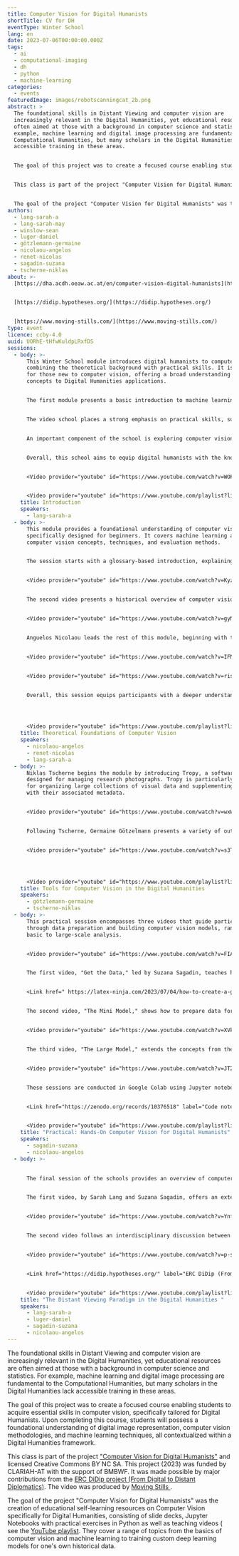 ```yaml
---
title: Computer Vision for Digital Humanists
shortTitle: CV for DH
eventType: Winter School
lang: en
date: 2023-07-06T00:00:00.000Z
tags:
  - ai
  - computational-imaging
  - dh
  - python
  - machine-learning
categories:
  - events
featuredImage: images/robotscanningcat_2b.png
abstract: >
  The foundational skills in Distant Viewing and computer vision are
  increasingly relevant in the Digital Humanities, yet educational resources are
  often aimed at those with a background in computer science and statistics. For
  example, machine learning and digital image processing are fundamental to the
  Computational Humanities, but many scholars in the Digital Humanities lack
  accessible training in these areas.


  The goal of this project was to create a focused course enabling students to acquire essential skills in computer vision, specifically tailored for Digital Humanists. Upon completing this course, students will possess a foundational understanding of digital image representation, computer vision methodologies, and machine learning techniques, all contextualized within a Digital Humanities framework.


  This class is part of the project "Computer Vision for Digital Humanists" and licensed Creative Commons BY NC SA. This project (2023) was funded by CLARIAH-AT with the support of BMBWF. It was made possible by major contributions from the ERC DiDip project (From Digital to Distant Diplomatics). The video was produced by Moving Stills.


  The goal of the project "Computer Vision for Digital Humanists" was the creation of educational self-learning resources on Computer Vision specifically for Digital Humanities, consisting of slide decks, Jupyter Notebooks with practical exercises in Python as well as teaching videos ( see the YouTube playlist. They cover a range of topics from the basics of computer vision and machine learning to training custom deep learning models for one's own historical data.
authors:
  - lang-sarah-a
  - lang-sarah-may
  - winslow-sean
  - luger-daniel
  - götzlemann-germaine
  - nicolaou-angelos
  - renet-nicolas
  - sagadin-suzana
  - tscherne-niklas
about: >-
  [https://dha.acdh.oeaw.ac.at/en/computer-vision-digital-humanists](https://dha.acdh.oeaw.ac.at/en/computer-vision-digital-humanists)


  [https://didip.hypotheses.org/](https://didip.hypotheses.org/)


  [https://www.moving-stills.com/](https://www.moving-stills.com/)
type: event
licence: ccby-4.0
uuid: UORhE-tHfwKuldpLRxfDS
sessions:
  - body: >-
      This Winter School module introduces digital humanists to computer vision,
      combining the theoretical background with practical skills. It is tailored
      for those new to computer vision, offering a broad understanding of basic
      concepts to Digital Humanities applications.


      The first module presents a basic introduction to machine learning, offering the necessary theoretical background for understanding computer vision. This is complemented by a historical review of Computer Vision, outlining its evolution and key developments.


      The video school places a strong emphasis on practical skills, such as creating one’s own custom deep-learning models for computer vision using Python. Participants will engage in several sessions focused on data preparation, including selection, preprocessing, and organization, as well as model construction and optimization with tools like TensorBoard. The school also includes a session on no-code computer vision tools, providing alternatives for participants who prefer not to code their own models from scratch. Basic knowledge of Python is expected as a prerequisite to the practicals but not necessary for the tools session.


      An important component of the school is exploring computer vision applications in Digital Humanities, including a literature review and the current state of the field. A discussion on a collaborative project between a computer scientist and a humanities scholar illustrates the challenges and benefits of interdisciplinary work in the Digital Humanities.


      Overall, this school aims to equip digital humanists with the knowledge and skills to incorporate computer vision techniques into their research, balancing theoretical background with hands-on practice.


      <Video provider="youtube" id="https://www.youtube.com/watch?v=WOPf5jY68uY&list=PLWNohMNguM_nO3SG9UrzPpbybV_UoCg5w&index=2" />


      <Video provider="youtube" id="https://www.youtube.com/playlist?list=PLWNohMNguM_nO3SG9UrzPpbybV_UoCg5w" />
    title: Introduction
    speakers:
      - lang-sarah-a
  - body: >-
      This module provides a foundational understanding of computer vision,
      specifically designed for beginners. It covers machine learning and
      computer vision concepts, techniques, and evaluation methods.


      The session starts with a glossary-based introduction, explaining key machine learning concepts in simple, understandable terms. Attendees are encouraged to view this segment multiple times, taking breaks as needed to fully grasp the material, as these concepts are foundational for subsequent modules.


      <Video provider="youtube" id="https://www.youtube.com/watch?v=KyzD6zaX9sQ&list=PLWNohMNguM_nO3SG9UrzPpbybV_UoCg5w&index=3" />


      The second video presents a historical overview of computer vision, tracking its development up to current times. This part of the module contextualizes current state-of-the-art computer vision techniques within their historical trajectory, explaining the significance of various advancements, and serves as a historical backdrop for understanding how they shape contemporary practices.


      <Video provider="youtube" id="https://www.youtube.com/watch?v=gyNRIy15YL8&list=PLWNohMNguM_nO3SG9UrzPpbybV_UoCg5w&index=4" />


      Anguelos Nicolaou leads the rest of this module, beginning with the session ‘Taxonomy of Methods'. Computer vision is not just a one-size-fits-all analysis. There are multiple distinct methods or subtasks, such as classification, image segmentation, and many more that you will need to know about so you know what your problem is called and what methods are best to tackle it. Nikolaou then discusses 'Performance Evaluation and Epistemology'. This segment focuses on how to evaluate the effectiveness of computer vision algorithms. It also delves into the nuances of algorithmic learning, highlighting potential pitfalls such as algorithms finding spurious patterns or taking unintended shortcuts. It stresses the importance of using evaluation techniques to ensure the validity of computer vision models, fostering critical engagement with the outputs of computer vision algorithms.


      <Video provider="youtube" id="https://www.youtube.com/watch?v=IFNDrtoLSaM&list=PLWNohMNguM_nO3SG9UrzPpbybV_UoCg5w&index=7" />


      <Video provider="youtube" id="https://www.youtube.com/watch?v=riso7qfcVWU&list=PLWNohMNguM_nO3SG9UrzPpbybV_UoCg5w&index=8" />


      Overall, this session equips participants with a deeper understanding of the theoretical background of computer vision, preparing them not just to use these techniques in their research but also to critically assess their performance.




      <Video provider="youtube" id="https://www.youtube.com/playlist?list=PLWNohMNguM_nO3SG9UrzPpbybV_UoCg5w" />
    title: Theoretical Foundations of Computer Vision
    speakers:
      - nicolaou-angelos
      - renet-nicolas
      - lang-sarah-a
  - body: >-
      Niklas Tscherne begins the module by introducing Tropy, a software
      designed for managing research photographs. Tropy is particularly useful
      for organizing large collections of visual data and supplementing them
      with their associated metadata.


      <Video provider="youtube" id="https://www.youtube.com/watch?v=wxWy9tjvan0&list=PLWNohMNguM_nO3SG9UrzPpbybV_UoCg5w&index=10" />


      Following Tscherne, Germaine Götzelmann presents a variety of out-of-the-box computer vision tools suitable for Humanities research. She covers topics such as mathematical morphology and introduces tools like LAREX or VISE from the Oxford Visual Geometry Group. Her examples contain detecting images or illustrations in early modern books. Her presentation demonstrates that a number of computer vision tasks in the Humanities can be done without relying on deep learning. Although this is clearly the dominant paradigm nowadays and will probably continue to be even more dominant in the future.


      <Video provider="youtube" id="https://www.youtube.com/watch?v=s3TvRyNItoo&list=PLWNohMNguM_nO3SG9UrzPpbybV_UoCg5w&index=11" />




      <Video provider="youtube" id="https://www.youtube.com/playlist?list=PLWNohMNguM_nO3SG9UrzPpbybV_UoCg5w" />
    title: Tools for Computer Vision in the Digital Humanities
    speakers:
      - götzlemann-germaine
      - tscherne-niklas
  - body: >-
      This practical session encompasses three videos that guide participants
      through data preparation and building computer vision models, ranging from
      basic to large-scale analysis.


      <Video provider="youtube" id="https://www.youtube.com/watch?v=FIA7HTzvWB8&list=PLWNohMNguM_nO3SG9UrzPpbybV_UoCg5w&index=5" />


      The first video, "Get the Data," led by Suzana Sagadin, teaches how to create a corpus using the Python Pandas library. Accompanying this session is a blog post by Sagadinand Sarah Lang that discusses forming humanities research questions suitable for computer vision and selecting a dataset that can be used to train a computer vision algorithm for solving this particular issue. Using the example of classifying photos from the 19th or 20th century illustrates the complexity hidden in seemingly simple research questions in the context of Humanities data.


      <Link href=" https://latex-ninja.com/2023/07/04/how-to-create-a-ground-truth-data-set-for-computer-vision-using-humanities-data/" label="Suzana Sagadin & Sarah Lang, How to create a ground truth data set for computer vision using Humanities data, in LaTeX Ninja Blog, 04.07.2023." />


      The second video, "The Mini Model," shows how to prepare data for a “Hello World!” deep learning model in Python. This includes organizing data, preprocessing, and model construction. The video fills in these details often omitted in standard tutorials, ensuring a thorough understanding necessary for training custom algorithms using one’s own data.


      <Video provider="youtube" id="https://www.youtube.com/watch?v=XVk0VAU6udQ&list=PLWNohMNguM_nO3SG9UrzPpbybV_UoCg5w&index=6" />


      The third video, "The Large Model," extends the concepts from the earlier sessions to a more complex model, suitable for real-world applications. It also shows how to use TensorBoard for monitoring and evaluating machine learning progress.


      <Video provider="youtube" id="https://www.youtube.com/watch?v=JT24UNFnpSk&list=PLWNohMNguM_nO3SG9UrzPpbybV_UoCg5w&index=9" />


      These sessions are conducted in Google Colab using Jupyter notebooks, a user-friendly format ideal for those with limited technical skills or Python experience. Participants have the option to use Google Colab or work with provided code and datasets locally on their machine. The code notebooks have been archived on Zenodo where they will remain accessible. 


      <Link href="https://zenodo.org/records/10376518" label="Code notebooks on Zenodo" />


      <Video provider="youtube" id="https://www.youtube.com/playlist?list=PLWNohMNguM_nO3SG9UrzPpbybV_UoCg5w" />
    title: "Practical: Hands-On Computer Vision for Digital Humanists"
    speakers:
      - sagadin-suzana
      - nicolaou-angelos
  - body: >-
      

      The final session of the schools provides an overview of computer vision applications in the digital humanities in the context of the Distant Viewing paradigm. 


      The first video, by Sarah Lang and Suzana Sagadin, offers an extensive literature review on the application of computer vision in digital humanities. It revisits essential concepts from the initial machine learning introduction, connecting these technical ideas to their practical use in (Digital) Humanities research. It also addresses ethical considerations when with computational methods in the context of cultural heritage data.


      <Video provider="youtube" id="https://www.youtube.com/watch?v=Ynf6SC7fnSo&list=PLWNohMNguM_nO3SG9UrzPpbybV_UoCg5w&index=13" />


      The second video follows an interdisciplinary discussion between a humanities scholar and a computer scientist from the ERC DiDip (From Digital to Distant Diplomatics) project ([https://didip.hypotheses.org/](https://didip.hypotheses.org/)). This conversation sheds light on the challenges and learning opportunities in interdisciplinary collaboration, demonstrating how computational methods can complement humanities research and showing what such collaboration can look like in practice.


      <Video provider="youtube" id="https://www.youtube.com/watch?v=p-skXMLTocU&list=PLWNohMNguM_nO3SG9UrzPpbybV_UoCg5w&index=12" />


      <Link href="https://didip.hypotheses.org/" label="ERC DiDip (From Digital to Distant Diplomatics) project" />


      <Video provider="youtube" id="https://www.youtube.com/playlist?list=PLWNohMNguM_nO3SG9UrzPpbybV_UoCg5w" />
    title: "The Distant Viewing Paradigm in the Digital Humanities "
    speakers:
      - lang-sarah-a
      - luger-daniel
      - sagadin-suzana
      - nicolaou-angelos
---
```

The foundational skills in Distant Viewing and computer vision are increasingly relevant in the Digital Humanities, yet educational resources are often aimed at those with a background in computer science and statistics. For example, machine learning and digital image processing are fundamental to the Computational Humanities, but many scholars in the Digital Humanities lack accessible training in these areas.

The goal of this project was to create a focused course enabling students to acquire essential skills in computer vision, specifically tailored for Digital Humanists. Upon completing this course, students will possess a foundational understanding of digital image representation, computer vision methodologies, and machine learning techniques, all contextualized within a Digital Humanities framework.

This class is part of the project ["Computer Vision for Digital Humanists"](https://dha.acdh.oeaw.ac.at/en/computer-vision-digital-humanists) and licensed Creative Commons BY NC SA. This project (2023) was funded by CLARIAH-AT with the support of BMBWF. It was made possible by major contributions from the [ERC DiDip project (From Digital to Distant Diplomatics)](https://didip.hypotheses.org/). The video was produced by [Moving Stills ](https://www.moving-stills.com/).

The goal of the project "Computer Vision for Digital Humanists" was the creation of educational self-learning resources on Computer Vision specifically for Digital Humanities, consisting of slide decks, Jupyter Notebooks with practical exercises in Python as well as teaching videos ( see the [YouTube playlist](https://youtu.be/WOPf5jY68uY?si=k78F3ffOxbYQOuWn). They cover a range of topics from the basics of computer vision and machine learning to training custom deep learning models for one's own historical data.